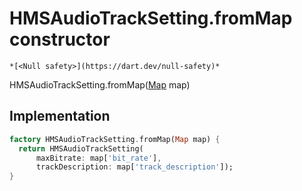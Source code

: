 # HMSAudioTrackSetting.fromMap constructor

    *[<Null safety>](https://dart.dev/null-safety)*

HMSAudioTrackSetting.fromMap([Map](https://api.flutter.dev/flutter/dart-core/Map-class.html) map)

## Implementation

```dart
factory HMSAudioTrackSetting.fromMap(Map map) {
  return HMSAudioTrackSetting(
      maxBitrate: map['bit_rate'],
      trackDescription: map['track_description']);
}
```
